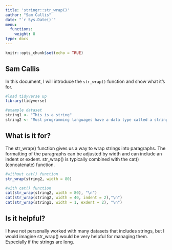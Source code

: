 ```yaml
---
title: 'stringr::str_wrap()'
author: "Sam Callis"
date: "`r Sys.Date()`"
menu:
  functions:
    weight: 8
type: docs
---
```


```r
knitr::opts_chunk$set(echo = TRUE)
```

## Sam Callis

In this document, I will introduce the `str_wrap()` function and show what it's for.

```r
#load tidyverse up
library(tidyverse)

#example dataset
string1 <- "This is a string"
string2 <- "Most programming languages have a data type called a string, which is used for data values that are made up of ordered sequences of characters, such as 'hello world'. A string can contain any sequence of characters, visible or invisible, and characters may be repeated."
```

## What is it for?

The str_wrap() function gives us a way to wrap strings into paragraphs. The formatting of the paragraphs can be adjusted by width and can include an indent or exdent. str_wrap() is typically combined with the cat() (concatenate) function.

```r
#without cat() function
str_wrap(string2, width = 80)

#with cat() function
cat(str_wrap(string2, width = 80), "\n")
cat(str_wrap(string2, width = 40, indent = 2),"\n")
cat(str_wrap(string1, width = 1, exdent = 2), "\n")
```

## Is it helpful?

I have not personally worked with many datasets that includes strings, but I would imagine str_wrap() would be very helpful for managing them. Especially if the strings are long.
